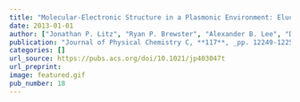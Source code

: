 ```yaml
---
title: "Molecular-Electronic Structure in a Plasmonic Environment: Elucidating the Quantum Image Interaction"
date: 2013-01-01
author: ["Jonathan P. Litz", "Ryan P. Brewster", "Alexander B. Lee", "David J. Masiello"]
publication: "Journal of Physical Chemistry C, **117**, _pp. 12249-12257_ (2013)."
categories: []
url_source: https://pubs.acs.org/doi/10.1021/jp403047t
url_preprint: 
image: featured.gif
pub_number: 18
---
```

